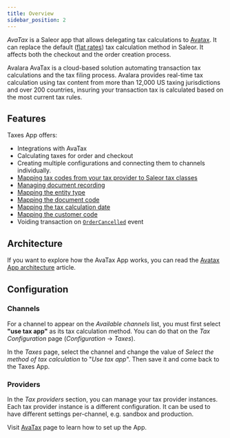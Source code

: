 ```yaml
---
title: Overview
sidebar_position: 2
---
```



<AppMetadata
  minSaleorVersion="3.18"
  githubUrl="https://github.com/saleor/apps/tree/main/apps/avatax"
/>

_AvaTax_ is a Saleor app that allows delegating tax calculations to [Avatax](https://www.avalara.com/us/en/products/calculations.html). It can replace the default ([flat rates](developer/taxes.mdx#flat-rates)) tax calculation method in Saleor. It affects both the checkout and the order creation process.

Avalara AvaTax is a cloud-based solution automating transaction tax calculations and the tax filing process. Avalara
provides real-time tax calculation using tax content from more than 12,000 US taxing jurisdictions and over 200
countries, insuring your transaction tax is calculated based on the most current tax rules.

## Features

Taxes App offers:

- Integrations with AvaTax
- Calculating taxes for order and checkout
- Creating multiple configurations and connecting them to channels individually.
- [Mapping tax codes from your tax provider to Saleor tax classes](./tax-codes)
- [Managing document recording](./configuration/overview#document-recording)
- [Mapping the entity type](./configuration/overview#entity-type)
- [Mapping the document code](./configuration/overview#document-code)
- [Mapping the tax calculation date](./configuration#tax-calculation-date)
- [Mapping the customer code](./configuration#customer-code)
- Voiding transaction on [`OrderCancelled`](api-reference/orders/objects/order-cancelled.mdx) event

## Architecture

If you want to explore how the AvaTax App works, you can read the [Avatax App architecture](./architecture) article.

## Configuration

### Channels

For a channel to appear on the _Available channels_ list, you must first select **"use tax app"** as its tax calculation method. You can do that on the _Tax Configuration_ page (_Configuration_ → _Taxes_).

In the _Taxes_ page, select the channel and change the value of _Select the method of tax calculation_ to "_Use tax app_". Then save it and come back to the Taxes App.

### Providers

In the _Tax providers_ section, you can manage your tax provider instances. Each tax provider instance is a different configuration. It can be used to have different settings per-channel, e.g. sandbox and production.

Visit [AvaTax](./configuration) page to learn how to set up the App.

